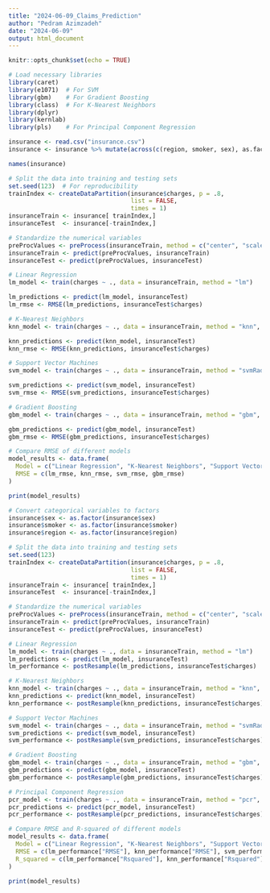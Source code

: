 ---
title: "2024-06-09_Claims_Prediction"
author: "Pedram Azimzadeh"
date: "2024-06-09"
output: html_document
---

```{r setup, include=FALSE}
knitr::opts_chunk$set(echo = TRUE)
```

```{r message=FALSE, warning=FALSE, include=FALSE}
# Load necessary libraries
library(caret)
library(e1071)  # For SVM
library(gbm)    # For Gradient Boosting
library(class)  # For K-Nearest Neighbors
library(dplyr)
library(kernlab)
library(pls)    # For Principal Component Regression
```



```{r include=FALSE}
insurance <- read.csv("insurance.csv")
insurance <- insurance %>% mutate(across(c(region, smoker, sex), as.factor))
```

```{r include=FALSE}
names(insurance)
```

```{r}
# Split the data into training and testing sets
set.seed(123)  # For reproducibility
trainIndex <- createDataPartition(insurance$charges, p = .8, 
                                  list = FALSE, 
                                  times = 1)
insuranceTrain <- insurance[ trainIndex,]
insuranceTest  <- insurance[-trainIndex,]

# Standardize the numerical variables
preProcValues <- preProcess(insuranceTrain, method = c("center", "scale"))
insuranceTrain <- predict(preProcValues, insuranceTrain)
insuranceTest <- predict(preProcValues, insuranceTest)
```


```{r}
# Linear Regression
lm_model <- train(charges ~ ., data = insuranceTrain, method = "lm")

lm_predictions <- predict(lm_model, insuranceTest)
lm_rmse <- RMSE(lm_predictions, insuranceTest$charges)
```


```{r}
# K-Nearest Neighbors
knn_model <- train(charges ~ ., data = insuranceTrain, method = "knn", tuneLength = 10)

knn_predictions <- predict(knn_model, insuranceTest)
knn_rmse <- RMSE(knn_predictions, insuranceTest$charges)
```


```{r}
# Support Vector Machines
svm_model <- train(charges ~ ., data = insuranceTrain, method = "svmRadial")

svm_predictions <- predict(svm_model, insuranceTest)
svm_rmse <- RMSE(svm_predictions, insuranceTest$charges)
```


```{r}
# Gradient Boosting
gbm_model <- train(charges ~ ., data = insuranceTrain, method = "gbm", verbose = FALSE)

gbm_predictions <- predict(gbm_model, insuranceTest)
gbm_rmse <- RMSE(gbm_predictions, insuranceTest$charges)
```


```{r}
# Compare RMSE of different models
model_results <- data.frame(
  Model = c("Linear Regression", "K-Nearest Neighbors", "Support Vector Machines", "Gradient Boosting"),
  RMSE = c(lm_rmse, knn_rmse, svm_rmse, gbm_rmse)
)

print(model_results)

```



```{r}
# Convert categorical variables to factors
insurance$sex <- as.factor(insurance$sex)
insurance$smoker <- as.factor(insurance$smoker)
insurance$region <- as.factor(insurance$region)

# Split the data into training and testing sets
set.seed(123)
trainIndex <- createDataPartition(insurance$charges, p = .8, 
                                  list = FALSE, 
                                  times = 1)
insuranceTrain <- insurance[ trainIndex,]
insuranceTest  <- insurance[-trainIndex,]

# Standardize the numerical variables
preProcValues <- preProcess(insuranceTrain, method = c("center", "scale"))
insuranceTrain <- predict(preProcValues, insuranceTrain)
insuranceTest <- predict(preProcValues, insuranceTest)

# Linear Regression
lm_model <- train(charges ~ ., data = insuranceTrain, method = "lm")
lm_predictions <- predict(lm_model, insuranceTest)
lm_performance <- postResample(lm_predictions, insuranceTest$charges)

# K-Nearest Neighbors
knn_model <- train(charges ~ ., data = insuranceTrain, method = "knn", tuneLength = 10)
knn_predictions <- predict(knn_model, insuranceTest)
knn_performance <- postResample(knn_predictions, insuranceTest$charges)

# Support Vector Machines
svm_model <- train(charges ~ ., data = insuranceTrain, method = "svmRadial")
svm_predictions <- predict(svm_model, insuranceTest)
svm_performance <- postResample(svm_predictions, insuranceTest$charges)

# Gradient Boosting
gbm_model <- train(charges ~ ., data = insuranceTrain, method = "gbm", verbose = FALSE)
gbm_predictions <- predict(gbm_model, insuranceTest)
gbm_performance <- postResample(gbm_predictions, insuranceTest$charges)

# Principal Component Regression
pcr_model <- train(charges ~ ., data = insuranceTrain, method = "pcr", tuneLength = 10)
pcr_predictions <- predict(pcr_model, insuranceTest)
pcr_performance <- postResample(pcr_predictions, insuranceTest$charges)

# Compare RMSE and R-squared of different models
model_results <- data.frame(
  Model = c("Linear Regression", "K-Nearest Neighbors", "Support Vector Machines", "Gradient Boosting", "Principal Component Regression"),
  RMSE = c(lm_performance["RMSE"], knn_performance["RMSE"], svm_performance["RMSE"], gbm_performance["RMSE"], pcr_performance["RMSE"]),
  R_squared = c(lm_performance["Rsquared"], knn_performance["Rsquared"], svm_performance["Rsquared"], gbm_performance["Rsquared"], pcr_performance["Rsquared"])
)

print(model_results)

```

